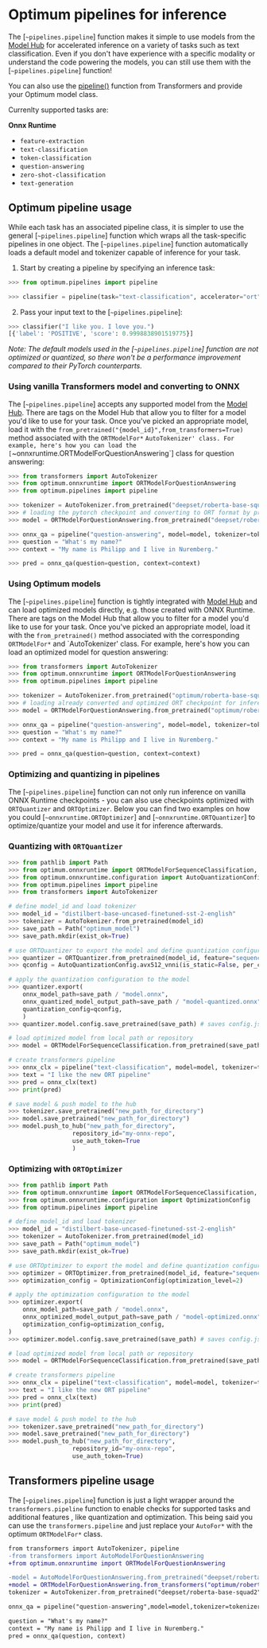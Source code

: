 <!--Copyright 2022 The HuggingFace Team. All rights reserved.

Licensed under the Apache License, Version 2.0 (the "License"); you may not use this file except in compliance with
the License. You may obtain a copy of the License at

http://www.apache.org/licenses/LICENSE-2.0

Unless required by applicable law or agreed to in writing, software distributed under the License is distributed on
an "AS IS" BASIS, WITHOUT WARRANTIES OR CONDITIONS OF ANY KIND, either express or implied. See the License for the
specific language governing permissions and limitations under the License.
-->

# Optimum pipelines for inference

The [`~pipelines.pipeline`] function makes it simple to use models from the [Model Hub](https://huggingface.co/models) for accelerated inference on a variety of tasks such as text classification.
Even if you don't have experience with a specific modality or understand the code powering the models, you can still use them with the [`~pipelines.pipeline`] function!

<Tip>

You can also use the [pipeline()](https://huggingface.co/docs/transformers/main/en/main_classes/pipelines#pipelines) function from Transformers and provide your Optimum model class.

</Tip>

Currenlty supported tasks are:

**Onnx Runtime**

* `feature-extraction`
* `text-classification`
* `token-classification`
* `question-answering`
* `zero-shot-classification`
* `text-generation`

## Optimum pipeline usage

While each task has an associated pipeline class, it is simpler to use the general [`~pipelines.pipeline`] function which wraps all the task-specific pipelines in one object. 
The [`~pipelines.pipeline`] function automatically loads a default model and tokenizer capable of inference for your task. 

1. Start by creating a pipeline by specifying an inference task:

```python
>>> from optimum.pipelines import pipeline

>>> classifier = pipeline(task="text-classification", accelerator="ort")

```

2. Pass your input text to the [`~pipelines.pipeline`]:

```python
>>> classifier("I like you. I love you.")
[{'label': 'POSITIVE', 'score': 0.9998838901519775}]
```

_Note: The default models used in the [`~pipelines.pipeline`] function are not optimized or quantized, so there won't be a performance improvement compared to their PyTorch counterparts._

### Using vanilla Transformers model and converting to ONNX

The [`~pipelines.pipeline`] accepts any supported model from the [Model Hub](https://huggingface.co/models). 
There are tags on the Model Hub that allow you to filter for a model you'd like to use for your task. 
Once you've picked an appropriate model, load it with the `from_pretrained("{model_id}",from_transformers=True)` method associated with the `ORTModelFor*` 
`AutoTokenizer' class. For example, here's how you can load the [`~onnxruntime.ORTModelForQuestionAnswering`] class for question answering:

```python
>>> from transformers import AutoTokenizer
>>> from optimum.onnxruntime import ORTModelForQuestionAnswering
>>> from optimum.pipelines import pipeline

>>> tokenizer = AutoTokenizer.from_pretrained("deepset/roberta-base-squad2")
>>> # loading the pytorch checkpoint and converting to ORT format by providing the from_transformers=True parameter
>>> model = ORTModelForQuestionAnswering.from_pretrained("deepset/roberta-base-squad2",from_transformers=True)

>>> onnx_qa = pipeline("question-answering", model=model, tokenizer=tokenizer)
>>> question = "What's my name?"
>>> context = "My name is Philipp and I live in Nuremberg."

>>> pred = onnx_qa(question=question, context=context)
```

### Using Optimum models

The [`~pipelines.pipeline`] function is tightly integrated with [Model Hub](https://huggingface.co/models) and can load optimized models directly, e.g. those created with ONNX Runtime. 
There are tags on the Model Hub that allow you to filter for a model you'd like to use for your task. 
Once you've picked an appropriate model, load it with the `from_pretrained()` method associated with the corresponding `ORTModelFor*`
and `AutoTokenizer' class. For example, here's how you can load an optimized model for question answering:

```python
>>> from transformers import AutoTokenizer
>>> from optimum.onnxruntime import ORTModelForQuestionAnswering
>>> from optimum.pipelines import pipeline

>>> tokenizer = AutoTokenizer.from_pretrained("optimum/roberta-base-squad2")
>>> # loading already converted and optimized ORT checkpoint for inference
>>> model = ORTModelForQuestionAnswering.from_pretrained("optimum/roberta-base-squad2")

>>> onnx_qa = pipeline("question-answering", model=model, tokenizer=tokenizer)
>>> question = "What's my name?"
>>> context = "My name is Philipp and I live in Nuremberg."

>>> pred = onnx_qa(question=question, context=context)
```


### Optimizing and quantizing in pipelines

The [`~pipelines.pipeline`] function can not only run inference on vanilla ONNX Runtime checkpoints - you can also use checkpoints optimized with `ORTQuantizer` and `ORTOptimizer`.
Below you can find two examples on how you could [`~onnxruntime.ORTOptimizer`] and [`~onnxruntime.ORTQuantizer`] to optimize/quantize your model and use it for inference afterwards.

### Quantizing with `ORTQuantizer`

```python
>>> from pathlib import Path
>>> from optimum.onnxruntime import ORTModelForSequenceClassification, ORTQuantizer
>>> from optimum.onnxruntime.configuration import AutoQuantizationConfig
>>> from optimum.pipelines import pipeline
>>> from transformers import AutoTokenizer

# define model_id and load tokenizer
>>> model_id = "distilbert-base-uncased-finetuned-sst-2-english"
>>> tokenizer = AutoTokenizer.from_pretrained(model_id)
>>> save_path = Path("optimum_model")
>>> save_path.mkdir(exist_ok=True)

# use ORTQuantizer to export the model and define quantization configuration
>>> quantizer = ORTQuantizer.from_pretrained(model_id, feature="sequence-classification")
>>> qconfig = AutoQuantizationConfig.avx512_vnni(is_static=False, per_channel=True)

# apply the quantization configuration to the model
>>> quantizer.export(
    onnx_model_path=save_path / "model.onnx",
    onnx_quantized_model_output_path=save_path / "model-quantized.onnx",
    quantization_config=qconfig,
    )
>>> quantizer.model.config.save_pretrained(save_path) # saves config.json 

# load optimized model from local path or repository
>>> model = ORTModelForSequenceClassification.from_pretrained(save_path,file_name="model-quantized.onnx")

# create transformers pipeline
>>> onnx_clx = pipeline("text-classification", model=model, tokenizer=tokenizer)
>>> text = "I like the new ORT pipeline"
>>> pred = onnx_clx(text)
>>> print(pred)

# save model & push model to the hub
>>> tokenizer.save_pretrained("new_path_for_directory")
>>> model.save_pretrained("new_path_for_directory")
>>> model.push_to_hub("new_path_for_directory",
                  repository_id="my-onnx-repo",
                  use_auth_token=True
                  )
```

### Optimizing with `ORTOptimizer`

```python
>>> from pathlib import Path
>>> from optimum.onnxruntime import ORTModelForSequenceClassification, ORTOptimizer
>>> from optimum.onnxruntime.configuration import OptimizationConfig
>>> from optimum.pipelines import pipeline

# define model_id and load tokenizer
>>> model_id = "distilbert-base-uncased-finetuned-sst-2-english"
>>> tokenizer = AutoTokenizer.from_pretrained(model_id)
>>> save_path = Path("optimum_model")
>>> save_path.mkdir(exist_ok=True)

# use ORTOptimizer to export the model and define quantization configuration
>>> optimizer = ORTOptimizer.from_pretrained(model_id, feature="sequence-classification")
>>> optimization_config = OptimizationConfig(optimization_level=2)

# apply the optimization configuration to the model
>>> optimizer.export(
    onnx_model_path=save_path / "model.onnx",
    onnx_optimized_model_output_path=save_path / "model-optimized.onnx",
    optimization_config=optimization_config,
)
>>> optimizer.model.config.save_pretrained(save_path) # saves config.json 

# load optimized model from local path or repository
>>> model = ORTModelForSequenceClassification.from_pretrained(save_path,file_name="model-optimized.onnx")

# create transformers pipeline
>>> onnx_clx = pipeline("text-classification", model=model, tokenizer=tokenizer)
>>> text = "I like the new ORT pipeline"
>>> pred = onnx_clx(text)
>>> print(pred)

# save model & push model to the hub
>>> tokenizer.save_pretrained("new_path_for_directory")
>>> model.save_pretrained("new_path_for_directory")
>>> model.push_to_hub("new_path_for_directory",
                  repository_id="my-onnx-repo",
                  use_auth_token=True)
```

## Transformers pipeline usage

The [`~pipelines.pipeline`] function is just a light wrapper around the `transformers.pipeline` function to enable checks for supported tasks and additional features
, like quantization and optimization. This being said you can use the `transformers.pipeline` and just replace your `AutoFor*` with the optimum 
 `ORTModelFor*` class. 

```diff
from transformers import AutoTokenizer, pipeline
-from transformers import AutoModelForQuestionAnswering
+from optimum.onnxruntime import ORTModelForQuestionAnswering

-model = AutoModelForQuestionAnswering.from_pretrained("deepset/roberta-base-squad2")
+model = ORTModelForQuestionAnswering.from_transformers("optimum/roberta-base-squad2")
tokenizer = AutoTokenizer.from_pretrained("deepset/roberta-base-squad2")

onnx_qa = pipeline("question-answering",model=model,tokenizer=tokenizer)

question = "What's my name?"
context = "My name is Philipp and I live in Nuremberg."
pred = onnx_qa(question, context)
```
